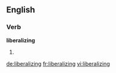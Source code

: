==English==

===Verb===
'''liberalizing'''

# {{present participle of|[[liberalize]]}}

[[de:liberalizing]]
[[fr:liberalizing]]
[[vi:liberalizing]]